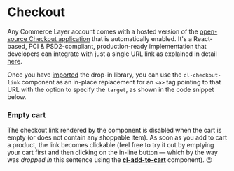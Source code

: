 
<Meta of={Stories} />

# Checkout

Any Commerce Layer account comes with a hosted version of the [open-source Checkout application](https://github.com/commercelayer/commercelayer-react-checkout) that is automatically enabled. It's a React-based, PCI & PSD2-compliant, production-ready implementation that developers can integrate with just a single URL link as explained in detail [here](https://github.com/commercelayer/commercelayer-react-checkout#hosted-version).

Once you have [imported](?path=/docs/getting-started--page) the drop-in library, you can use the `cl-checkout-link` component as an in-place replacement for an `<a>` tag pointing to that URL with the option to specify the `target`, as shown in the code snippet below.

<Canvas sourceState="shown" of={Stories.Basic} />

<ArgsTable story='Basic' />

### Empty cart

The checkout link rendered by the component is disabled when the cart is empty (or does not contain any shoppable item).
As soon as you <cl-add-to-cart class="mx-1 px-2 py-1" code={codes.available}>add to cart</cl-add-to-cart> a product, the link becomes clickable (feel free to try it out by emptying your <cl-cart-link class="font-bold text-[#1EA7FD]">cart<cl-cart></cl-cart></cl-cart-link> first and then clicking on the in-line button — which by the way was *dropped in* this sentence using the [**cl-add-to-cart**](?path=/docs/components-add-to-cart-cl-add-to-cart--basic) component). 😉